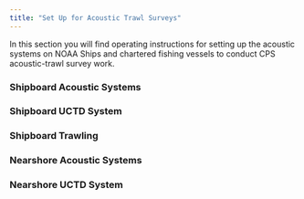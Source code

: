 ```yaml
---
title: "Set Up for Acoustic Trawl Surveys"
---
```


In this section you will find operating instructions for setting up the acoustic systems on NOAA Ships and chartered fishing vessels to conduct CPS acoustic-trawl survey work.

### Shipboard Acoustic Systems 

### Shipboard UCTD System

### Shipboard Trawling

### Nearshore Acoustic Systems

### Nearshore UCTD System
